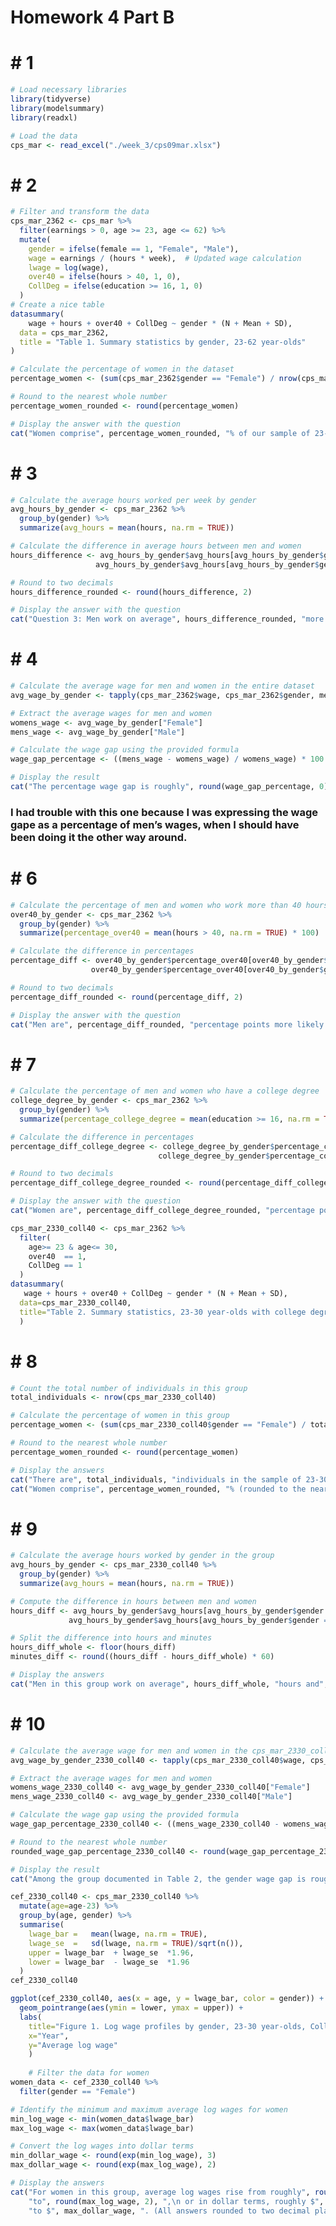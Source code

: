 # Homework 4 Part B

# # 1
```r
# Load necessary libraries
library(tidyverse)
library(modelsummary)
library(readxl)
```

```r
# Load the data
cps_mar <- read_excel("./week_3/cps09mar.xlsx")
```

# # 2
```r
# Filter and transform the data
cps_mar_2362 <- cps_mar %>%
  filter(earnings > 0, age >= 23, age <= 62) %>%
  mutate(
    gender = ifelse(female == 1, "Female", "Male"),
    wage = earnings / (hours * week),  # Updated wage calculation
    lwage = log(wage),
    over40 = ifelse(hours > 40, 1, 0),
    CollDeg = ifelse(education >= 16, 1, 0)
  )
# Create a nice table
datasummary(
    wage + hours + over40 + CollDeg ~ gender * (N + Mean + SD),
  data = cps_mar_2362,
  title = "Table 1. Summary statistics by gender, 23-62 year-olds"
)
```

```r
# Calculate the percentage of women in the dataset
percentage_women <- (sum(cps_mar_2362$gender == "Female") / nrow(cps_mar_2362)) * 100

# Round to the nearest whole number
percentage_women_rounded <- round(percentage_women)
```

```r
# Display the answer with the question
cat("Women comprise", percentage_women_rounded, "% of our sample of 23-62 year-olds.\n")
```

# # 3
```r
# Calculate the average hours worked per week by gender
avg_hours_by_gender <- cps_mar_2362 %>%
  group_by(gender) %>%
  summarize(avg_hours = mean(hours, na.rm = TRUE))

# Calculate the difference in average hours between men and women
hours_difference <- avg_hours_by_gender$avg_hours[avg_hours_by_gender$gender == "Male"] - 
                   avg_hours_by_gender$avg_hours[avg_hours_by_gender$gender == "Female"]

# Round to two decimals
hours_difference_rounded <- round(hours_difference, 2)

# Display the answer with the question
cat("Question 3: Men work on average", hours_difference_rounded, "more hours per week than women. (Report to two decimals.)\n")
```

# # 4
```r
# Calculate the average wage for men and women in the entire dataset
avg_wage_by_gender <- tapply(cps_mar_2362$wage, cps_mar_2362$gender, mean)

# Extract the average wages for men and women
womens_wage <- avg_wage_by_gender["Female"]
mens_wage <- avg_wage_by_gender["Male"]

# Calculate the wage gap using the provided formula
wage_gap_percentage <- ((mens_wage - womens_wage) / womens_wage) * 100

# Display the result
cat("The percentage wage gap is roughly", round(wage_gap_percentage, 0), "%.\n")
```
### I had trouble with this one because I was expressing the wage gape as a percentage of men's wages, when I should have been doing it the other way around.

# # 6
```r
# Calculate the percentage of men and women who work more than 40 hours
over40_by_gender <- cps_mar_2362 %>%
  group_by(gender) %>%
  summarize(percentage_over40 = mean(hours > 40, na.rm = TRUE) * 100)

# Calculate the difference in percentages
percentage_diff <- over40_by_gender$percentage_over40[over40_by_gender$gender == "Male"] - 
                  over40_by_gender$percentage_over40[over40_by_gender$gender == "Female"]

# Round to two decimals
percentage_diff_rounded <- round(percentage_diff, 2)

# Display the answer with the question
cat("Men are", percentage_diff_rounded, "percentage points more likely to work more than 40 hours.\n")
```

# # 7
```r
# Calculate the percentage of men and women who have a college degree
college_degree_by_gender <- cps_mar_2362 %>%
  group_by(gender) %>%
  summarize(percentage_college_degree = mean(education >= 16, na.rm = TRUE) * 100)

# Calculate the difference in percentages
percentage_diff_college_degree <- college_degree_by_gender$percentage_college_degree[college_degree_by_gender$gender == "Female"] - 
                                 college_degree_by_gender$percentage_college_degree[college_degree_by_gender$gender == "Male"]

# Round to two decimals
percentage_diff_college_degree_rounded <- round(percentage_diff_college_degree, 2)

# Display the answer with the question
cat("Women are", percentage_diff_college_degree_rounded, "percentage points more likely to have a college degree.\n")
```

```r
cps_mar_2330_coll40 <- cps_mar_2362 %>%
  filter(
    age>= 23 & age<= 30,
    over40  == 1,
    CollDeg == 1
  ) 
datasummary(
   wage + hours + over40 + CollDeg ~ gender * (N + Mean + SD),
  data=cps_mar_2330_coll40,
  title="Table 2. Summary statistics, 23-30 year-olds with college degrees and working >40 hours"
  )
```
# # 8
```r
# Count the total number of individuals in this group
total_individuals <- nrow(cps_mar_2330_coll40)

# Calculate the percentage of women in this group
percentage_women <- (sum(cps_mar_2330_coll40$gender == "Female") / total_individuals) * 100

# Round to the nearest whole number
percentage_women_rounded <- round(percentage_women)

# Display the answers
cat("There are", total_individuals, "individuals in the sample of 23-30 year-olds with college degrees working more than 40 hours.\n")
cat("Women comprise", percentage_women_rounded, "% (rounded to the nearest whole number) of this group.\n")
```
# # 9
```r
# Calculate the average hours worked by gender in the group
avg_hours_by_gender <- cps_mar_2330_coll40 %>%
  group_by(gender) %>%
  summarize(avg_hours = mean(hours, na.rm = TRUE))

# Compute the difference in hours between men and women
hours_diff <- avg_hours_by_gender$avg_hours[avg_hours_by_gender$gender == "Male"] - 
             avg_hours_by_gender$avg_hours[avg_hours_by_gender$gender == "Female"]

# Split the difference into hours and minutes
hours_diff_whole <- floor(hours_diff)
minutes_diff <- round((hours_diff - hours_diff_whole) * 60)

# Display the answers
cat("Men in this group work on average", hours_diff_whole, "hours and", minutes_diff, "minutes per week more than women.\n")
```
# # 10
```r
# Calculate the average wage for men and women in the cps_mar_2330_coll40 dataset
avg_wage_by_gender_2330_coll40 <- tapply(cps_mar_2330_coll40$wage, cps_mar_2330_coll40$gender, mean)

# Extract the average wages for men and women
womens_wage_2330_coll40 <- avg_wage_by_gender_2330_coll40["Female"]
mens_wage_2330_coll40 <- avg_wage_by_gender_2330_coll40["Male"]

# Calculate the wage gap using the provided formula
wage_gap_percentage_2330_coll40 <- ((mens_wage_2330_coll40 - womens_wage_2330_coll40) / womens_wage_2330_coll40) * 100

# Round to the nearest whole number
rounded_wage_gap_percentage_2330_coll40 <- round(wage_gap_percentage_2330_coll40)

# Display the result
cat("Among the group documented in Table 2, the gender wage gap is roughly", rounded_wage_gap_percentage_2330_coll40, "%.\n")
```

```r
cef_2330_coll40 <- cps_mar_2330_coll40 %>%
  mutate(age=age-23) %>%
  group_by(age, gender) %>%
  summarise(
    lwage_bar =   mean(lwage, na.rm = TRUE),
    lwage_se  =   sd(lwage, na.rm = TRUE)/sqrt(n()),
    upper = lwage_bar  + lwage_se  *1.96,
    lower = lwage_bar  - lwage_se  *1.96
  )
cef_2330_coll40
```

```r
ggplot(cef_2330_coll40, aes(x = age, y = lwage_bar, color = gender)) +
  geom_pointrange(aes(ymin = lower, ymax = upper)) +
  labs(
    title="Figure 1. Log wage profiles by gender, 23-30 year-olds, College, Over40",
    x="Year",
    y="Average log wage"
    )
    
    # Filter the data for women
women_data <- cef_2330_coll40 %>%
  filter(gender == "Female")

# Identify the minimum and maximum average log wages for women
min_log_wage <- min(women_data$lwage_bar)
max_log_wage <- max(women_data$lwage_bar)

# Convert the log wages into dollar terms
min_dollar_wage <- round(exp(min_log_wage), 3)
max_dollar_wage <- round(exp(max_log_wage), 2)

# Display the answers
cat("For women in this group, average log wages rise from roughly", round(min_log_wage, 2), 
    "to", round(max_log_wage, 2), ",\n or in dollar terms, roughly $", min_dollar_wage, 
    "to $", max_dollar_wage, ". (All answers rounded to two decimal places.)\n")

```